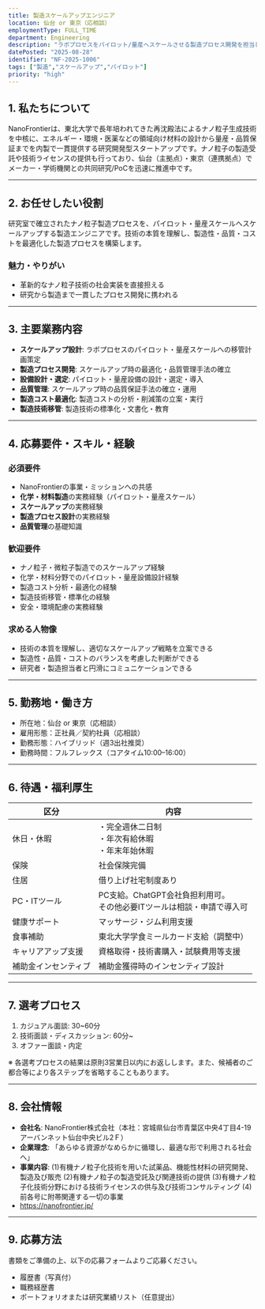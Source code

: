 ```yaml
---
title: 製造スケールアップエンジニア
location: 仙台 or 東京（応相談）
employmentType: FULL_TIME
department: Engineering
description: "ラボプロセスをパイロット/量産へスケールさせる製造プロセス開発を担当します。"
datePosted: "2025-08-28"
identifier: "NF-2025-1006"
tags: ["製造","スケールアップ","パイロット"]
priority: "high"
---
```


## 1. 私たちについて

NanoFrontierは、東北大学で長年培われてきた再沈殿法によるナノ粒子生成技術を中核に、エネルギー・環境・医薬などの領域向け材料の設計から量産・品質保証までを内製で一貫提供する研究開発型スタートアップです。ナノ粒子の製造受託や技術ライセンスの提供も行っており、仙台（主拠点）・東京（連携拠点）でメーカー・学術機関との共同研究/PoCを迅速に推進中です。

---

## 2. **お任せしたい役割**

研究室で確立されたナノ粒子製造プロセスを、パイロット・量産スケールへスケールアップする製造エンジニアです。技術の本質を理解し、製造性・品質・コストを最適化した製造プロセスを構築します。

### 魅力・やりがい

- 革新的なナノ粒子技術の社会実装を直接担える
- 研究から製造まで一貫したプロセス開発に携われる

---

## 3. 主要業務内容

- **スケールアップ設計**: ラボプロセスのパイロット・量産スケールへの移管計画策定
- **製造プロセス開発**: スケールアップ時の最適化・品質管理手法の確立
- **設備設計・選定**: パイロット・量産設備の設計・選定・導入
- **品質管理**: スケールアップ時の品質保証手法の確立・運用
- **製造コスト最適化**: 製造コストの分析・削減策の立案・実行
- **製造技術移管**: 製造技術の標準化・文書化・教育

---

## 4. 応募要件・スキル・経験

### 必須要件

- NanoFrontierの事業・ミッションへの共感
- **化学・材料製造**の実務経験（パイロット・量産スケール）
- **スケールアップ**の実務経験
- **製造プロセス設計**の実務経験
- **品質管理**の基礎知識

### 歓迎要件

- ナノ粒子・微粒子製造でのスケールアップ経験
- 化学・材料分野でのパイロット・量産設備設計経験
- 製造コスト分析・最適化の経験
- 製造技術移管・標準化の経験
- 安全・環境配慮の実務経験

### 求める人物像

- 技術の本質を理解し、適切なスケールアップ戦略を立案できる
- 製造性・品質・コストのバランスを考慮した判断ができる
- 研究者・製造担当者と円滑にコミュニケーションできる

---

## 5. 勤務地・働き方

- 所在地：仙台 or 東京（応相談）
- 雇用形態：正社員／契約社員（応相談）
- 勤務形態：ハイブリッド（週3出社推奨）
- 勤務時間：フルフレックス（コアタイム10:00–16:00）

---

## 6. 待遇・福利厚生

| 区分 | 内容 |
| --- | --- |
| 休日・休暇 | ・完全週休二日制<br/>・年次有給休暇<br/>・年末年始休暇 |
| 保険 | 社会保険完備 |
| 住居 | 借り上げ社宅制度あり |
| PC・ITツール | PC支給。ChatGPT会社負担利用可。<br/>その他必要ITツールは相談・申請で導入可 |
| 健康サポート | マッサージ・ジム利用支援 |
| 食事補助 | 東北大学学食ミールカード支給（調整中） |
| キャリアアップ支援 | 資格取得・技術書購入・試験費用等支援 |
| 補助金インセンティブ | 補助金獲得時のインセンティブ設計 |

---

## 7. 選考プロセス

1. カジュアル面談: 30~60分
2. 技術面談・ディスカッション: 60分~
3. オファー面談・内定

※ 各選考プロセスの結果は原則3営業日以内にお返しします。また、候補者のご都合等により各ステップを省略することもあります。

---

## 8. 会社情報

- **会社名**: NanoFrontier株式会社（本社：宮城県仙台市青葉区中央4丁目4-19アーバンネット仙台中央ビル2Ｆ）
- **企業理念**: 「あらゆる資源がなめらかに循環し、最適な形で利用される社会へ」
- **事業内容**: 
  (1)有機ナノ粒子化技術を用いた試薬品、機能性材料の研究開発、製造及び販売
  (2)有機ナノ粒子の製造受託及び関連技術の提供
  (3)有機ナノ粒子化技術分野における技術ライセンスの供与及び技術コンサルティング
  (4)前各号に附帯関連する一切の事業
- https://nanofrontier.jp/

---

## 9. 応募方法

書類をご準備の上、以下の応募フォームよりご応募ください。

- 履歴書（写真付）
- 職務経歴書
- ポートフォリオまたは研究業績リスト（任意提出）


